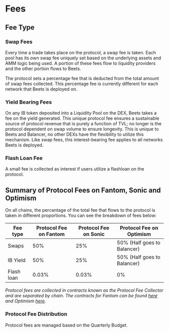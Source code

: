 # Fees
## Fee Type

### Swap Fees

Every time a trade takes place on the protocol, a swap fee is taken. Each pool has its own swap fee uniquely set based on the underlying assets and AMM logic being used. A portion of these fees flow to liquidity providers and the other portion flows to Beets.

The protocol sets a percentage fee that is deducted from the total amount of swap fees collected. This percentage fee is currently different for each network that Beets is deployed on.

### Yield Bearing Fees

On any IB token deposited into a Liquidity Pool on the DEX, Beets takes a fee on the yield generated. This unique protocol fee ensures a sustainable source of protocol revenue that is purely a function of TVL; no longer is the protocol dependent on swap volume to ensure longevity. This is unique to Beets and Balancer, no other DEXs have the flexibility to utilize this mechanism. Like swap fees, this interest-bearing fee applies to all networks Beets is deployed.

### Flash Loan Fee

A small fee is collected as interest if users utilize a flashloan on the protocol.

## Summary of Protocol Fees on Fantom, Sonic and Optimism

On all chains, the percentage of the total fee that flows to the protocol is taken in different proportions. You can see the breakdown of fees below:

| Fee type   | Protocol Fee on Fantom | Protocol Fee on Sonic | Protocol Fee on Optimism |
| --------   | ---------------------- | ------------------------ | - |
| Swaps      | 50% | 25% | 50% (Half goes to Balancer) |
| IB Yield   | 50% | 25% | 50% (Half goes to Balancer) |
| Flash loan | 0.03% | 0.03% |  0% |

_Protocol fees are collected in contracts known as the Protocol Fee Collector and are separated by chain. The contracts for Fantom can be found [here](https://ftmscan.com/address/0xc6920d3a369e7c8bd1a22dbe385e11d1f7af948f) and Optimism [here](https://optimistic.etherscan.io/address/0xce88686553686da562ce7cea497ce749da109f9f)._

### Protocol Fee Distribution
Protocol fees are managed based on the Quarterly Budget.
